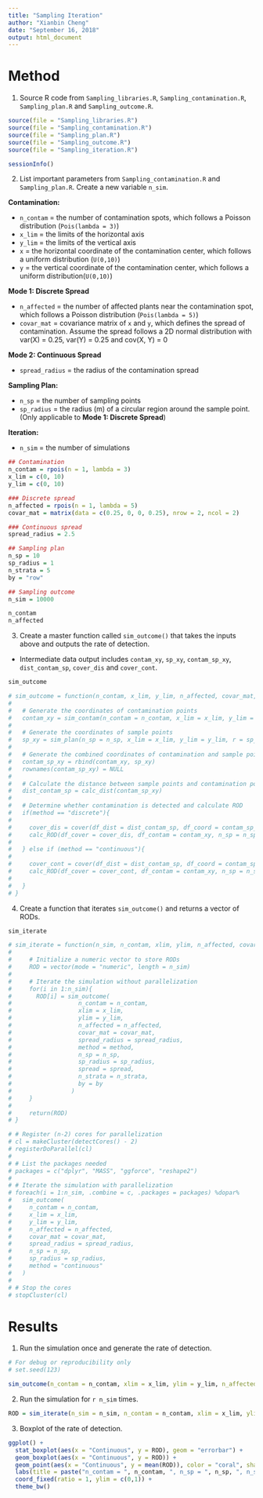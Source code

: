 ```yaml
---
title: "Sampling Iteration"
author: "Xianbin Cheng"
date: "September 16, 2018"
output: html_document
---
```


# Method

1. Source R code from `Sampling_libraries.R`, `Sampling_contamination.R`, `Sampling_plan.R` and `Sampling_outcome.R`.

```r
source(file = "Sampling_libraries.R")
source(file = "Sampling_contamination.R")
source(file = "Sampling_plan.R")
source(file = "Sampling_outcome.R")
source(file = "Sampling_iteration.R")
```

```r
sessionInfo()
```

2. List important parameters from `Sampling_contamination.R` and `Sampling_plan.R`. Create a new variable `n_sim`.

**Contamination:**  

  * `n_contam` = the number of contamination spots, which follows a Poisson distribution (`Pois(lambda = 3)`) 
  * `x_lim` = the limits of the horizontal axis  
  * `y_lim` = the limits of the vertical axis  
  * `x` = the horizontal coordinate of the contamination center, which follows a uniform distribution (`U(0,10)`)
  * `y` = the vertical coordinate of the contamination center, which follows a uniform distribution(`U(0,10)`)  

  **Mode 1: Discrete Spread** 

  * `n_affected` = the number of affected plants near the contamination spot, which follows a Poisson distribution (`Pois(lambda = 5)`)   
  * `covar_mat` = covariance matrix of `x` and `y`, which defines the spread of contamination. Assume the spread follows a 2D normal distribution with var(X) =     0.25, var(Y) = 0.25 and cov(X, Y) = 0  

  **Mode 2: Continuous Spread**

  * `spread_radius` = the radius of the contamination spread

**Sampling Plan:**  

  * `n_sp` = the number of sampling points
  * `sp_radius` = the radius (m) of a circular region around the sample point. (Only applicable to **Mode 1: Discrete Spread**)
  
**Iteration:**

  * `n_sim` = the number of simulations

```r
## Contamination
n_contam = rpois(n = 1, lambda = 3)
x_lim = c(0, 10)
y_lim = c(0, 10)

### Discrete spread
n_affected = rpois(n = 1, lambda = 5)
covar_mat = matrix(data = c(0.25, 0, 0, 0.25), nrow = 2, ncol = 2)

### Continuous spread
spread_radius = 2.5

## Sampling plan
n_sp = 10
sp_radius = 1
n_strata = 5
by = "row"

## Sampling outcome
n_sim = 10000
```

```r
n_contam
n_affected
```


3. Create a master function called `sim_outcome()` that takes the inputs above and outputs the rate of detection.

* Intermediate data output includes `contam_xy`, `sp_xy`, `contam_sp_xy`, `dist_contam_sp`, `cover_dis` and `cover_cont`.

```r
sim_outcome
```

```r
# sim_outcome = function(n_contam, x_lim, y_lim, n_affected, covar_mat, spread_radius, n_sp, sp_radius, method){
#   
#   # Generate the coordinates of contamination points
#   contam_xy = sim_contam(n_contam = n_contam, x_lim = x_lim, y_lim = y_lim, covariance = covar_mat, n_affected = n_affected, radius = spread_radius) 
#   
#   # Generate the coordinates of sample points
#   sp_xy = sim_plan(n_sp = n_sp, x_lim = x_lim, y_lim = y_lim, r = sp_radius)
#   
#   # Generate the combined coordinates of contamination and sample points
#   contam_sp_xy = rbind(contam_xy, sp_xy)
#   rownames(contam_sp_xy) = NULL
#   
#   # Calculate the distance between sample points and contamination points
#   dist_contam_sp = calc_dist(contam_sp_xy)
#   
#   # Determine whether contamination is detected and calculate ROD
#   if(method == "discrete"){
#     
#     cover_dis = cover(df_dist = dist_contam_sp, df_coord = contam_sp_xy, r = sp_radius, method = method)
#     calc_ROD(df_cover = cover_dis, df_contam = contam_xy, n_sp = n_sp, method = method)
#     
#   } else if (method == "continuous"){
#     
#     cover_cont = cover(df_dist = dist_contam_sp, df_coord = contam_sp_xy, r = spread_radius, method = method)
#     calc_ROD(df_cover = cover_cont, df_contam = contam_xy, n_sp = n_sp, method = method)
#     
#   }
# }

```

4. Create a function that iterates `sim_outcome()` and returns a vector of RODs.

```r
sim_iterate
```

```r
# sim_iterate = function(n_sim, n_contam, xlim, ylim, n_affected, covar_mat, spread_radius, method, n_sp, sp_radius, spread, n_strata, by){
# 
#     # Initialize a numeric vector to store RODs
#     ROD = vector(mode = "numeric", length = n_sim)
# 
#     # Iterate the simulation without parallelization
#     for(i in 1:n_sim){
#       ROD[i] = sim_outcome(
#                   n_contam = n_contam,
#                   xlim = x_lim,
#                   ylim = y_lim,
#                   n_affected = n_affected,
#                   covar_mat = covar_mat,
#                   spread_radius = spread_radius,
#                   method = method,
#                   n_sp = n_sp,
#                   sp_radius = sp_radius,
#                   spread = spread,
#                   n_strata = n_strata,
#                   by = by
#                 )
#     }
# 
#     return(ROD)
# }
```

```r
# # Register (n-2) cores for parallelization
# cl = makeCluster(detectCores() - 2)
# registerDoParallel(cl)
# 
# # List the packages needed
# packages = c("dplyr", "MASS", "ggforce", "reshape2")
# 
# # Iterate the simulation with parallelization
# foreach(i = 1:n_sim, .combine = c, .packages = packages) %dopar%
#   sim_outcome(
#     n_contam = n_contam,
#     x_lim = x_lim,
#     y_lim = y_lim,
#     n_affected = n_affected,
#     covar_mat = covar_mat,
#     spread_radius = spread_radius,
#     n_sp = n_sp,
#     sp_radius = sp_radius,
#     method = "continuous"
#   )
# 
# # Stop the cores
# stopCluster(cl)
```

# Results

1. Run the simulation once and generate the rate of detection.

```r
# For debug or reproducibility only
# set.seed(123)

sim_outcome(n_contam = n_contam, xlim = x_lim, ylim = y_lim, n_affected = n_affected, covar_mat = covar_mat, spread_radius = spread_radius, method = "strs", n_sp = n_sp, sp_radius = sp_radius, spread = "continuous", n_strata = n_strata, by = by)
```

2. Run the simulation for `r n_sim` times.

```r
ROD = sim_iterate(n_sim = n_sim, n_contam = n_contam, xlim = x_lim, ylim = y_lim, n_affected = n_affected, covar_mat = covar_mat, spread_radius = spread_radius, method = "strs", n_sp = n_sp, sp_radius = sp_radius, spread = "continuous", n_strata = n_strata, by = by)
```

3. Boxplot of the rate of detection.

```r
ggplot() +
  stat_boxplot(aes(x = "Continuous", y = ROD), geom = "errorbar") +
  geom_boxplot(aes(x = "Continuous", y = ROD)) +
  geom_point(aes(x = "Continuous", y = mean(ROD)), color = "coral", shape = 4, size = 5) +
  labs(title = paste("n_contam = ", n_contam, ", n_sp = ", n_sp, ", n_sim = ", n_sim , sep = "")) +
  coord_fixed(ratio = 1, ylim = c(0,1)) +
  theme_bw()
```


